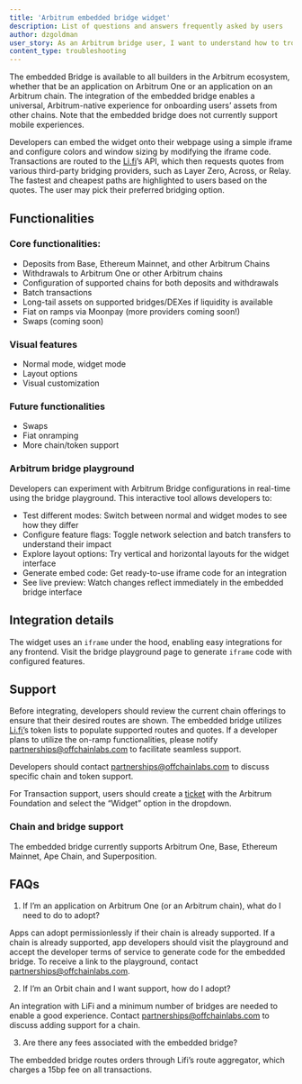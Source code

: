 ```yaml
---
title: 'Arbitrum embedded bridge widget'
description: List of questions and answers frequently asked by users
author: dzgoldman
user_story: As an Arbitrum bridge user, I want to understand how to troubleshoot common issues.
content_type: troubleshooting
---
```


The embedded <a data-quicklook-from="bridge">Bridge</a> is available to all builders in the <a data-quicklook-from="arbitrum">Arbitrum</a> ecosystem, whether that be an application on <a data-quicklook-from="arbitrum-one">Arbitrum One</a> or an application on an <a data-quicklook-from="arbitrum-chain">Arbitrum chain</a>. The integration of the embedded bridge enables a universal, Arbitrum-native experience for onboarding users’ assets from other chains. Note that the embedded bridge does not currently support mobile experiences.

Developers can embed the widget onto their webpage using a simple iframe and configure colors and window sizing by modifying the iframe code. Transactions are routed to the [Li.fi](http://Li.fi)’s API, which then requests quotes from various third-party bridging providers, such as Layer Zero, Across, or Relay. The fastest and cheapest paths are highlighted to users based on the quotes. The user may pick their preferred bridging option.

## Functionalities

### Core functionalities:

- Deposits from Base, Ethereum Mainnet, and other <a data-quicklook-from="arbitrum-chains">Arbitrum Chains</a>
- Withdrawals to Arbitrum One or other Arbitrum chains
- Configuration of supported chains for both deposits and withdrawals
- <a data-quicklook-from="batch">Batch</a> transactions
- Long-tail assets on supported bridges/DEXes if liquidity is available
- Fiat on ramps via Moonpay (more providers coming soon\!)
- Swaps (coming soon)

### Visual features

- Normal mode, widget mode
- Layout options
- Visual customization

### Future functionalities

- Swaps
- Fiat onramping
- More chain/token support

### Arbitrum bridge playground
Developers can experiment with Arbitrum Bridge configurations in real-time using the bridge playground. This interactive tool allows developers to:

- Test different modes: Switch between normal and widget modes to see how they differ
- Configure feature flags: Toggle network selection and batch transfers to understand their impact
- Explore layout options: Try vertical and horizontal layouts for the widget interface
- Generate embed code: Get ready-to-use iframe code for an integration
- See live preview: Watch changes reflect immediately in the embedded bridge interface

## Integration details

The widget uses an `iframe` under the hood, enabling easy integrations for any frontend. Visit the bridge playground page to generate `iframe` code with configured features.

## Support

Before integrating, developers should review the current chain offerings to ensure that their desired routes are shown. The embedded bridge utilizes [Li.fi’](https://docs.li.fi/api-reference/fetch-all-known-tokens)s token lists to populate supported routes and quotes. If a developer plans to utilize the on-ramp functionalities, please notify [partnerships@offchainlabs.com](mailto:partnerships@offchainlabs.com) to facilitate seamless support.

Developers should contact [partnerships@offchainlabs.com](mailto:partnerships@offchainlabs.com) to discuss specific chain and token support.

For <a data-quicklook-from="transaction">Transaction</a> support, users should create a [ticket](https://support.arbitrum.io/hc/en-gb/requests/new) with the Arbitrum Foundation and select the “Widget” option in the dropdown.

### Chain and bridge support

The embedded bridge currently supports Arbitrum One, Base, Ethereum Mainnet, Ape Chain, and Superposition.

## FAQs

1. If I’m an application on Arbitrum One (or an Arbitrum chain), what do I need to do to adopt?

Apps can adopt permissionlessly if their chain is already supported. If a chain is already supported, app developers should visit the playground and accept the developer terms of service to generate code for the embedded bridge. To receive a link to the playground, contact partnerships@offchainlabs.com.

2. If I’m an Orbit chain and I want support, how do I adopt?

An integration with LiFi and a minimum number of bridges are needed to enable a good experience. Contact [partnerships@offchainlabs.com](mailto:partnerships@offchainlabs.com) to discuss adding support for a chain.

3. Are there any fees associated with the embedded bridge?

The embedded bridge routes orders through Lifi’s route aggregator, which charges a 15bp fee on all transactions.
